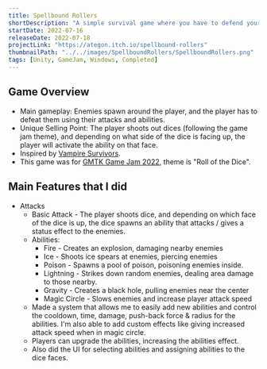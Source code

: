```yaml
---
title: Spellbound Rollers
shortDescription: "A simple survival game where you have to defend yourself against living dice with your own through utilizing several special powers: Fire, poison, ice etc... Collect the chips, gain XP and unlock more powers!"
startDate: 2022-07-16
releaseDate: 2022-07-18
projectLink: "https://ategon.itch.io/spellbound-rollers"
thumbnailPath: "../../images/SpellboundRollers/SpellboundRollers.png"
tags: [Unity, GameJam, Windows, Completed]
---
```


## Game Overview
- Main gameplay: Enemies spawn around the player, and the player has to defeat them using their attacks and abilities. 
- Unique Selling Point: The player shoots out dices (following the game jam theme), and depending on what side of the dice is facing up, the player will activate the ability on that face.
- Inspired by [Vampire Survivors](https://store.steampowered.com/app/1794680/Vampire_Survivors/).
- This game was for [GMTK Game Jam 2022](https://itch.io/jam/gmtk-jam-2022), theme is "Roll of the Dice".

## Main Features that I did
- Attacks 
    - Basic Attack - The player shoots dice, and depending on which face of the dice is up, the dice spawns an ability that attacks / gives a status effect to the enemies.
    - Abilities: 
        - Fire - Creates an explosion, damaging nearby enemies
        - Ice - Shoots ice spears at enemies, piercing enemies
        - Poison - Spawns a pool of poison, poisoning enemies inside.
        - Lightning - Strikes down random enemies, dealing area damage to those nearby.
        - Gravity - Creates a black hole, pulling enemies near the center
        - Magic Circle - Slows enemies and increase player attack speed
    - Made a system that allows me to easily add new abilities and control the cooldown, time, damage, push-back force & radius for the abilities. I'm also able to add custom effects like giving increased attack speed when in magic circle.
    - Players can upgrade the abilities, increasing the abilities effect.
    - Also did the UI for selecting abilities and assigning abilities to the dice faces.